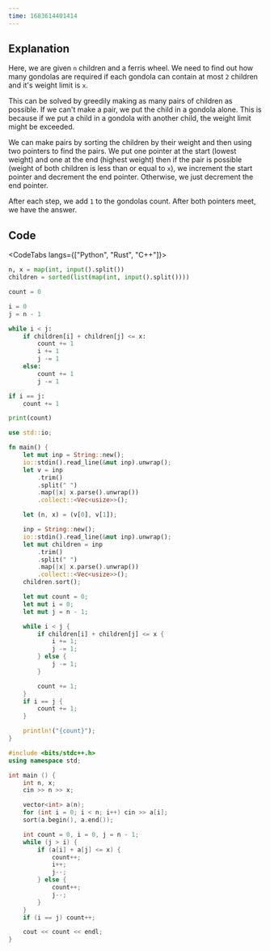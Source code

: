 ---
time: 1683614401414
---

## Explanation

Here, we are given `n` children and a ferris wheel. We need to find out how many gondolas are required if each gondola can contain at most `2` children and it's weight limit is `x`.

This can be solved by greedily making as many pairs of children as possible. If we can't make a pair, we put the child in a gondola alone. This is because if we put a child in a gondola with another child, the weight limit might be exceeded.

We can make pairs by sorting the children by their weight and then using two pointers to find the pairs. We put one pointer at the start (lowest weight) and one at the end (highest weight) then if the pair is possible (weight of both children is less than or equal to `x`), we increment the start pointer and decrement the end pointer. Otherwise, we just decrement the end pointer.

After each step, we add `1` to the gondolas count. After both pointers meet, we have the answer.

## Code

<CodeTabs langs={["Python", "Rust", "C++"]}>

```python
n, x = map(int, input().split())
children = sorted(list(map(int, input().split())))

count = 0

i = 0
j = n - 1

while i < j:
    if children[i] + children[j] <= x:
        count += 1
        i += 1
        j -= 1
    else:
        count += 1
        j -= 1

if i == j:
    count += 1

print(count)
```

```rust
use std::io;

fn main() {
    let mut inp = String::new();
    io::stdin().read_line(&mut inp).unwrap();
    let v = inp
        .trim()
        .split(" ")
        .map(|x| x.parse().unwrap())
        .collect::<Vec<usize>>();

    let (n, x) = (v[0], v[1]);

    inp = String::new();
    io::stdin().read_line(&mut inp).unwrap();
    let mut children = inp
        .trim()
        .split(" ")
        .map(|x| x.parse().unwrap())
        .collect::<Vec<usize>>();
    children.sort();

    let mut count = 0;
    let mut i = 0;
    let mut j = n - 1;

    while i < j {
        if children[i] + children[j] <= x {
            i += 1;
            j -= 1;
        } else {
            j -= 1;
        }

        count += 1;
    }
    if i == j {
        count += 1;
    }

    println!("{count}");
}
```

```cpp
#include <bits/stdc++.h>
using namespace std;

int main () {
    int n, x;
    cin >> n >> x;

    vector<int> a(n);
    for (int i = 0; i < n; i++) cin >> a[i];
    sort(a.begin(), a.end());

    int count = 0, i = 0, j = n - 1;
    while (j > i) {
        if (a[i] + a[j] <= x) {
            count++;
            i++;
            j--;
        } else {
            count++;
            j--;
        }
    }
    if (i == j) count++;

    cout << count << endl;
}
```

</CodeTabs>
